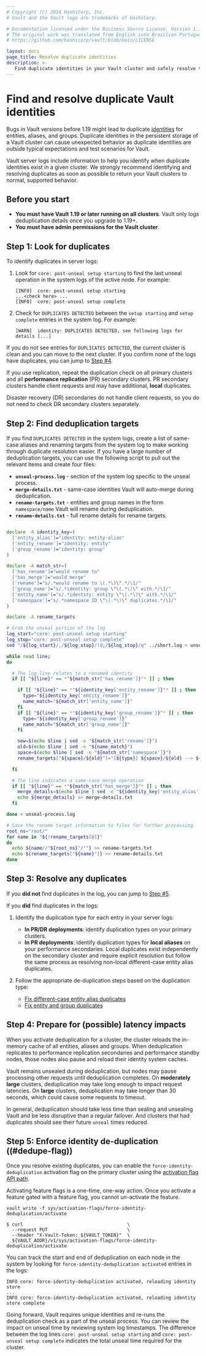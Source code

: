 ```yaml
---
# Copyright (c) 2024 HashiCorp, Inc.
# Vault and the Vault logo are trademarks of HashiCorp.

# Documentation licensed under the Business Source License, Version 1.1.
# The original work was translated from English into Brazilian Portuguese.
# https://github.com/hashicorp/vault/blob/main/LICENSE

layout: docs
page_title: Resolve duplicate identities
description: >-
   Find duplicate identities in your Vault cluster and safely resolve them.
---
```


# Find and resolve duplicate Vault identities

Bugs in Vault versions before 1.19 might lead to duplicate
[identities](/vault/docs/concepts/identity) for entities, aliases, and groups.
Duplicate identities in the persistent storage of a Vault cluster can cause
unexpected behavior as duplicate identities are outside typical expectations and
test scenarios for Vault.

Vault server logs include information to help you identify when duplicate
identities exist in a given cluster. We strongly recommend identifying
and resolving duplicates as soon as possible to return your Vault clusters to
normal, supported behavior.

## Before you start

- **You must have Vault 1.19 or later running on all clusters**. Vault only logs
  deduplication details once you upgrade to 1.19+.
- **You must have admin permissions for the Vault cluster**.

## Step 1: Look for duplicates

To identify duplicates in server logs:

1. Look for `core: post-unseal setup starting` to find the last unseal operation
   in the system logs of the active node. For example:

    ```text
    [INFO]  core: post-unseal setup starting
    ...<check here> ...
    [INFO]  core: post-unseal setup complete
    ```

1. Check for `DUPLICATES DETECTED` between the `setup starting` and
   `setup complete` entries in the system log. For example:

    ```text
    [WARN]  identity: DUPLICATES DETECTED, see following logs for details [...]
    ```

If you do not see entries for `DUPLICATES DETECTED`, the current cluster is
clean and you can move to the next cluster. If you confirm none of the logs
have duplicates, you can jump to [Step #4](#dedupe-flag).

<Note>

If you use replication, repeat the duplication check on all primary clusters and
all **performance replication** (PR) secondary clusters. PR secondary clusters
handle client requests and may have additional, **local** duplicates.

Disaster recovery (DR) secondaries do not handle client requests, so you do not
need to check DR secondary clusters separately.

</Note>

## Step 2: Find deduplication targets

If you find `DUPLICATES DETECTED` in the system logs, create a list of same-case
aliases and renaming targets from the system log to make working through
duplicate resolution easier. If you have a large number of deduplication targets,
you can use the following script to pull out the relevant items and create
four files:

- **`unseal-process.log`** - section of the system log specific to the unseal
  process.
- **`merge-details.txt`** - same-case identities Vault will auto-merge during
  deduplication.
- **`rename-targets.txt`** - entities and group names in the form
  `namespace/name` Vault will rename during deduplication.
- **`rename-details.txt`** - full rename details for rename targets.

```bash

declare -A identity_key=(
  ['entity_alias']="identity: entity-alias"
  ['entity_rename']="identity: entity"
  ['group_rename']="identity: group"
)

declare -A match_str=(
  ['has_rename']="would rename to"
  ['has_merge']="would merge"
  ['rename']="s/.*would rename to \(.*\)\".*/\1/"
  ['group_name']="s/.*identity: group \"\(.*\)\" with.*/\1/"
  ['entity_name']="s/.*identity: entity \"\(.*\)\" with.*/\1/"
  ['namespace']="s/.*namespace ID \"\(.*\)\" duplicates.*/\1/"
)

declare -A rename_targets

# Grab the unseal portion of the log
log_start="core: post-unseal setup starting"
log_stop="core: post-unseal setup complete"
sed "/${log_start}/,/${log_stop}/!d;/${log_stop}/q" ../short.log > unseal-process.log

while read line;
do

  # The log line relates to a renamed identity
  if [[ "${line}" == *"${match_str['has_rename']}"* ]] ; then

    if [[ "${line}" == *"${identity_key['entity_rename']}"* ]] ; then
      type="${identity_key['entity_rename']}"
      name_match="${match_str['entity_name']}"
    fi
    if [[ "${line}" == *"${identity_key['group_rename']}"* ]] ; then
      type="${identity_key['group_rename']}"
      name_match="${match_str['group_name']}"
    fi

    new=$(echo $line | sed -e "${match_str['rename']}")
    old=$(echo $line | sed -e "${name_match}")
    space=$(echo $line | sed -e "${match_str['namespace']}")
    rename_targets["${space}/${old}"]="[${type}] ${space}/${old} --> ${space}/${new}"

  fi

  # The line indicates a same-case merge operation
  if [[ "${line}" == *"${match_str['has_merge']}"* ]] ; then
    merge_details=$(echo $line | sed -e "${identity_key['entity_alias']}")
    echo ${merge_details} >> merge-details.txt
  fi

done < unseal-process.log

# Save the rename target information to files for further processing
root_ns="root/"
for name in "${!rename_targets[@]}"
do
  echo ${name//"${root_ns}"/""} >> rename-targets.txt
  echo ${rename_targets["${name}"]} >> rename-details.txt
done
```


## Step 3: Resolve any duplicates

If you **did not** find duplicates in the log, you can jump to
[Step #5](#dedupe-flag).

If you **did** find duplicates in the logs:

1. Identify the duplication type for each entry in your server logs:
    - **In PR/DR deployments**: identify duplication types on your primary
      clusters.
    - **In PR deployments**: identify duplication types for **local aliases** on
      your performance secondaries. Local duplicates exist independently on the
      secondary cluster and require explicit resolution but follow the same
      process as resolving non-local different-case entity alias duplicates.

1. Follow the appropriate de-duplication steps based on the duplication type:
    - [Fix different-case entity alias duplicates](/vault/docs/secrets/identity/deduplication/different-case)
    - [Fix entity and group duplicates](/vault/docs/secrets/identity/deduplication/entity-group)


## Step 4: Prepare for (possible) latency impacts

When you activate deduplication for a cluster, the cluster reloads the in-memory
cache of all entities, aliases and groups. When deduplication replicates to
performance replication secondaries and performance standby nodes, those nodes
also pause and reload their identity system caches.

Vault remains unsealed during deduplication, but nodes may pause processing
other requests until deduplication completes. On **moderately large** clusters,
deduplication may take long enough to impact request latencies. On **large**
clusters, deduplication may take longer than 30 seconds, which could cause some
requests to timeout.

In general, deduplication should take less time than sealing and unsealing Vault
and be less disruptive than a regular failover. And clusters that had duplicates
should see their future `unseal` times reduced.


## Step 5: Enforce identity de-duplication ((#dedupe-flag))

Once you resolve existing duplicates, you can enable the
`force-identity-deduplication` activation flag on the primary cluster using the
[activation flag API path](/vault/api-docs/system/activation-flags).

Activating feature flags is a one-time, one-way action. Once you activate a
feature gated with a feature flag, you cannot un-activate the feature.

<Tabs>

<Tab heading="CLI" group="cli">

```shell-session
vault write -f sys/activation-flags/force-identity-deduplication/activate
```

</Tab>

<Tab heading="API" group="api">

```shell-session
$ curl                                      \
  --request PUT                             \
  --header "X-Vault-Token: ${VAULT_TOKEN}"  \
  ${VAULT_ADDR}/v1/sys/activation-flags/force-identity-deduplication/activate
```

</Tab>

</Tabs>

You can track the start and end of deduplication on each node in the system
by looking for `force-identity-deduplication activated` entries in the logs:

```
INFO core: force-identity-deduplication activated, reloading identity store
...
INFO core: force-identity-deduplication activated, reloading identity store complete
```

Going forward, Vault requires unique identities and re-runs the deduplication
check as a part of the unseal process. You can review the impact on unseal time
by reviewing system log timestamps. The difference between the log lines
`core: post-unseal setup starting` and `core: post-unseal setup complete`
indicates the total unseal time required for the cluster.

